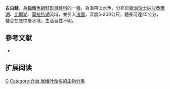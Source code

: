 {{Speciesbox 
| taxon = Coregonus palaea
| status = LC
| status_system = IUCN3.1
| authority = [[Cuvier|Cuvier]], 1829
| synonyms = *''Coregonus lavaretus jurassica '',Steinmann, 1950 
}}

'''古白鮭'''，為[[輻鰭魚綱|輻鰭魚綱]][[鮭形目|鮭形目]][[鮭科|鮭科]]的一[[種|種]]，為溫帶淡水魚，分布於[[歐洲|歐洲]][[瑞士|瑞士]][[納沙泰爾湖|納沙泰爾湖]]、[[比爾湖|比爾湖]]、[[莫拉特湖|莫拉特湖]]流域，並引入[[法國|法國]]，深度5-200公尺，體長可達45公分，棲息在底中層水域，生活習性不明。

==參考文献==
*{{FishBase_species|genus=Coregonus|species=palaea|year=2015|month=10}}

== 扩展阅读 ==
{{refbegin}}
{{wikispecies-inline|Coregonus palaea|古白鮭}}
{{refend}}
{{Taxonbar|from=Q6431254}}

[[Category:白鮭屬|G]]
[[Category:乔治·居维叶命名的生物分类|Category:乔治·居维叶命名的生物分类]]